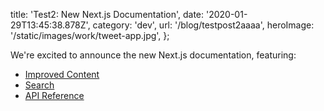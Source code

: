 
  title: 'Test2: New Next.js Documentation',
  date: '2020-01-29T13:45:38.878Z',
  category: 'dev',
  url: '/blog/testpost2aaaa',
  heroImage: '/static/images/work/tweet-app.jpg',
};


We're excited to announce the new Next.js documentation, featuring:

- [Improved Content](#improved-content)
- [Search](#search)
- [API Reference](#api-reference)
